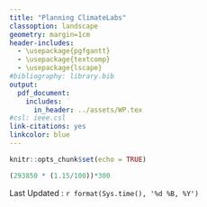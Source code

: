 ```yaml
---
title: "Planning ClimateLabs"
classoption: landscape
geometry: margin=1cm
header-includes:
  - \usepackage{pgfgantt}
  - \usepackage{textcomp}
  - \usepackage{lscape}
#bibliography: library.bib
output: 
  pdf_document:
    includes:
      in_header: ../assets/WP.tex
#csl: ieee.csl
link-citations: yes
linkcolor: blue
---
```


```r
knitr::opts_chunk$set(echo = TRUE)

(293850 * (1.15/100))*300

```


\begin{workpackage}{DEVELOPMENT WORK PACKAGE}
  \label{wp:develop} %change and use appropriate description

  %%%%%%%%%%%%%%%%%% TOP TABLE %%%%%%%%%%%%%%%%%%%%%%%%%%%%%
  % Data for the top table
  \wpstart{1} %Starting Month
  \wpend{36} %End Month
  \wptype{Activity type} %RTD, DEM, MGT, or OTHER

  % Person Months per participant (required, max 7, * for leader)  
  % syntax: \personmonths{Participant number}{value}    (not wp leader)
  %     or  \personmonths{Participant short name}{value} (not wp leader)
  %         \personmonths*{Participant number}{value}    (wp leader)
  % for example:
  \personmonths*{UoP2}{12}
  \personmonths{UoP3}{6}
  \personmonths{UoC}{3}
  % etc.

  \makewptable % Work package summary table
    
  % Work Package Objectives
  \begin{wpobjectives}
    This work package has the following objectives:
    \begin{enumerate}
    \item To develop ....
    \item To apply this ....
    \item etc.
    \end{enumerate}
  \end{wpobjectives}
  
  % Work Package Description
  \begin{wpdescription}
    % Divide work package into multiple tasks.
    % Use \wptask command
    % syntax: \wptask{leader}{contributors}{start-m}{end-m}{title}{description}   
 
    Description of work carried out in WP, broken down into tasks, and
    with role of partners list. Use the \texttt{\textbackslash wptask} command.

    \wptask{UoC}{UoC}{1}{12}{Test}{
      \label{task:wp2test}
      Here we will test the WP Task code. 
    }
    \wptask{UoC}{UoC}{6}{9}{Integrate}{
      \label{task:wp2integrate}
      In this task UZH will integrate the work done in ~\ref{task:wp2test}.
    }    
    \wptask{UoP2}{All other}{9}{12}{Apply}{
      Here all the WP participants will apply the results to...
    }
    
    \paragraph{Role of partners}
    \begin{description}
    \item[Participant short name] will lead Task~\ref{task:wp2integrate}.
    \item[UoC] will..
    \end{description}
  \end{wpdescription}
  
  % Work Package Deliverable
  \begin{wpdeliverables}
    % Data for the deliverables and milestones  tables
    % syntax: \deliverable[delivery date]{nature}{dissemination
    % level}{description} 
    %
    % nature: R = Report, P = Prototype, D = Demonstrator, O = Other
    % dissemination level: PU = Public, PP = Restricted to other
    % programme participants (including the Commission Services), RE =
    % Restricted to a group specified by the consortium (including the
    % Commission Services), CO = Confidential, only for members of the
    % consortium (including the Commission Services).
    % 
    % \wpdeliverable[date]{R}{PU}{A report on \ldots}

    \wpdeliverable[36]{UoC}{R}{PU}{Report on the definition of the model
      specifications.}\label{dev:wp2specs}
    
    \wpdeliverable[12]{UoP3}{R}{PU}{Report on Feasibility study for the model
      implementation.}\label{dev:wp2implementation}

    \wpdeliverable[24]{UoP2}{R}{PU}{Prototype of model
      implementation.}\label{dev:wp2prototype}

  \end{wpdeliverables}

\end{workpackage}




\begin{ganttchart}[vgrid,
   y unit title=0.4cm,
   y unit chart=0.5cm,
   time slot format=isodate-yearmonth,
   time slot unit=month,
   title/.append style={draw=none, fill=RoyalBlue!50!black},
   title label font=\sffamily\bfseries\color{white},
   title label node/.append style={below=-1.6ex},
   title left shift=.05,
   title right shift=-.05,
   title height=1,
   bar/.append style={draw=none, fill=OliveGreen!75},
   bar height=.6,
   bar label font=\normalsize\color{black!50},
   group right shift=0,
   group top shift=.6,
   group height=.3,
   group peaks height=.2,
   bar incomplete/.append style={fill=Maroon}
]{2024-01}{2029-01}
\gantttitlecalendar{year} \\

\ganttgroup{WP1: }{2024-01}{2026-01} \\
\ganttbar[name=T1A]{Task A}{2024-01}{2024-06} \\
\ganttlinkedbar[]{Task B}{2024-08}{2024-09} \\



\ganttset{link/.style={OliveGreen}}


\end{ganttchart}



\noindent\resizebox{\textwidth}{!}{
\begin{tikzpicture}[x=.5cm, y=1cm]

\begin{ganttchart}[vgrid,
   time slot format = isodate-yearmonth,
   bar/.append style={fill=red!50, rounded corners=3pt},
	newline shortcut=true,
	today={\the\year-\the\month-\the\day}, 
   today offset= .5,
	y unit chart=0.6cm,
	x unit = 0.6cm,
	bar label node/.append style={align=left},
	milestone/.append style={fill=blue, rounded corners=1pt},
	milestone label font=\color{blue},
	time slot unit=month ]{2020-01}{2023-01}
	\gantttitlecalendar{year, month} \\



% \ganttgroup{Phase 1: Indicateurs eco-systémiques}{2021-01}{2021-04} \\

   \ganttbar[name=WP5]{\textbf{WP5:}Management and Coordination}{2020-01}{2023-01}\\
   \ganttbar[name=WP3]{\textbf{WP3:}Quality monitoring and evaluation}{2020-01}{2023-01}\\
   \ganttbar[name=WP4.3]{\textbf{WP4.3:}Outreach}{2020-01}{2023-01}\\

   \ganttbar[name=T2.1]{\textbf{WP4.1:}Dissemination plan definition and implementation}{2020-01}{2020-03}\\
   \ganttbar[name=T2.2]{\textbf{WP4.4:}Design and Content Edition}{2020-01}{2020-03}\\
   \ganttbar[name=T2.3]{\textbf{WP1.1:}Changemaker Leader Teams (CLT) building}{2020-02}{2020-06}\\
   \ganttbar[name=T2.4]{\textbf{WP1.3:}External Advisory Boar Conformation}{2020-02}{2020-04}\\
   \ganttbar[name=T2.4]{\textbf{WP1.2:}Kick-Off Meeting in Manizales, Colombia}{2020-03}{2020-06}\\
   \ganttbar[name=T2.4]{\textbf{WP-2.1:} Social Innovation and Climate Mapping}{2020-07}{2020-12}\\
   \ganttbar[name=T2.5]{\textbf{WP2.2:}Design and Development of Online Incubation Labs Program}{2020-10}{2021-06}\\
   \ganttbar[name=T2.5]{\textbf{WP2.4:}Applied Research Pilot Projects}{2021-01}{2022-07}\\

   \ganttbar[name=T2.5]{\textbf{WP2.3:}Implementation of Climatelabs}{2021-05}{2021-10}\\

   \ganttbar[name=T2.5]{\textbf{WP4.2:}Conference in LOrraine}{2021-10}{2021-10}\\
\ganttbar[name=T2.5]{Latin American Applied Research on CLimate Change Conference, MExico}{2022-11}{2022-11}\\

\end{ganttchart}

\end{tikzpicture}
}


Last Updated :  `r format(Sys.time(), '%d %B, %Y')`
